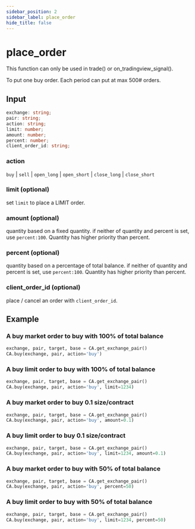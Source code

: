 ```yaml
---
sidebar_position: 2
sidebar_label: place_order
hide_title: false
---
```



# place_order

<Highlight color="#ffba00"> This function can only be used in trade() or on_tradingview_signal(). </Highlight>

To put one buy order. Each period can put at max 500# orders.

## Input

```typescript
exchange: string;
pair: string;
action: string;
limit: number;
amount: number;
percent: number;
client_order_id: string;
```

### action

`buy` | `sell` | `open_long` | `open_short` | `close_long` | `close_short`

### limit (optional)

set `limit` to place a LIMIT order.

### amount (optional)

quantity based on a fixed quantity. if neither of quantity and percent is set, use `percent:100`. Quantity has higher priority than percent.

### percent (optional)

quantity based on a percentage of total balance. if neither of quantity and percent is set, use `percent:100`. Quantity has higher priority than percent.

### client_order_id (optional)

place / cancel an order with `client_order_id`.

## Example

### A buy market order to buy with 100% of total balance

```python
exchange, pair, target, base = CA.get_exchange_pair()
CA.buy(exchange, pair, action='buy')
```

### A buy limit order to buy with 100% of total balance

```python
exchange, pair, target, base = CA.get_exchange_pair()
CA.buy(exchange, pair, action='buy', limit=1234)
```

### A buy market order to buy 0.1 size/contract

```python
exchange, pair, target, base = CA.get_exchange_pair()
CA.buy(exchange, pair, action='buy', amount=0.1)
```

### A buy limit order to buy 0.1 size/contract

```python
exchange, pair, target, base = CA.get_exchange_pair()
CA.buy(exchange, pair, action='buy', limit=1234, amount=0.1)
```

### A buy market order to buy with 50% of total balance

```python
exchange, pair, target, base = CA.get_exchange_pair()
CA.buy(exchange, pair, action='buy', percent=50)
```

### A buy limit order to buy with 50% of total balance

```python
exchange, pair, target, base = CA.get_exchange_pair()
CA.buy(exchange, pair, action='buy', limit=1234, percent=50)
```